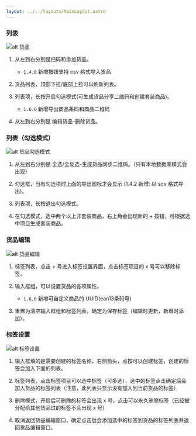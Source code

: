 ```yaml
---
layout: ../../layouts/MainLayout.astro
---
```


### 列表

![alt 货品](/goods-mark.png)

1. 从左到右分别是扫码和添加货品。

   - `1.4.0` 新增按钮支持 csv 格式导入货品

2. 货品列表，顶部下拉/底部上拉可以刷新列表。

3. 列表项，长按开启勾选模式(可生成货品分享二维码和创建套装商品)。

   - `1.6.0` 新增导出商品条码和商品二维码

4. 从左到右分别是 编辑货品-删除货品。

### 列表（勾选模式）

![alt 货品勾选模式](/goods-select-mark.png)

1. 从左到右分别是 全选/全反选-生成货品同步二维码。（只有本地数据库模式会出现）

2. 勾选框，当有勾选项时上面的导出图标才会显示 (1.4.2 新增: 以 scv 格式导出)。

3. 列表项，长按退出勾选模式。

4. 在勾选模式，选中两个以上非套装商品，右上角会出现新的 + 按钮，可根据选中项目生成套装商品。

### 货品编辑

![alt 货品编辑](/edit-good-mark.png)

1. 标签列表，点击 + 号进入标签设置界面，点击标签项目的 x 号可以移除标签。

2. 输入框组，可以设置货品的各项属性。

   - `1.6.0` 新增可自定义商品的 UUID(ean13条码号)

3. 重置为清空输入框组和标签列表，确定为保存标签（编辑时更新，新增时添加）。

### 标签设置

![alt 标签设置](/tag-mark.png)

1. 输入框填的是需要创建的标签名称，右侧箭头，点按可以创建标签，创建的标签会加入下面的列表。

2. 标签列表，点击标签项目可以选中标签（可多选），选中的标签点击确定后会加入货品的标签列表（注意，此列表只显示没有加入到当前货品的标签）

3. 删除模式，开启后可删除的标签会出现 x 号，点击可以永久删除标签（已经被分配给其他货品过的标签不会出现 x 号）

4. 取消返回货品编辑窗口，确定点击后会添加选中的标签到货品的标签列表并返回货品编辑窗口。
